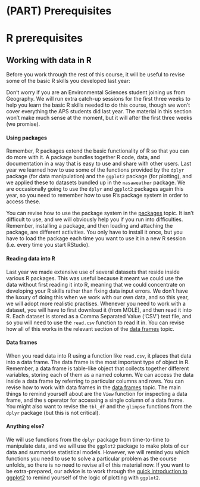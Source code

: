 # (PART) Prerequisites {-} 

# R prerequisites

## Working with data in R {#R-data}

Before you work through the rest of this course, it will be useful to revise some of the basic R skills you developed last year:

<div class="well">
Don't worry if you are an Environmental Sciences student joining us from Geography. We will run extra catch-up sessions for the first three weeks to help you learn the basic R skills needed to do this course, though we won't cover everything the APS students did last year. The material in this section won't make much sense at the moment, but it will after the first three weeks (we promise).
</div>

#### Using packages

Remember, R packages extend the basic functionality of R so that you can do more with it. A package bundles together R code, data, and documentation in a way that is easy to use and share with other users. Last year we learned how to use some of the functions provided by the `dplyr` package (for data manipulation) and the `ggplot2` package (for plotting), and we applied these to datasets bundled up in the `nasaweather` package. We are occasionally going to use the `dplyr` and `ggplot2` packages again this year, so you need to remember how to use R's package system in order to access these.

You can revise how to use the package system in the [packages]({{site.baseurl-L1}}/help-packages.html) topic. It isn't difficult to use, and we will obviously help you if you run into difficulties. Remember, installing a package, and then loading and attaching the package, are different activities. You only have to install it once, but you have to load the package each time you want to use it in a new R session (i.e. every time you start RStudio).

#### Reading data into R

Last year we made extensive use of several datasets that reside inside various R packages. This was useful because it meant we could use the data without first reading it into R, meaning that we could concentrate on developing your R skills rather than fixing data input errors. We don't have the luxury of doing this when we work with our own data, and so this year, we will adopt more realistic practises. Whenever you need to work with a dataset, you will have to first download it (from MOLE), and then read it into R. Each dataset is stored as a Comma Separated Value ('CSV') text file, and so you will need to use the `read.csv` function to read it in. You can revise how all of this works in the relevant section of the [data frames]({{site.baseurl-L1}}/data-frames.html#access-data) topic. 

#### Data frames

When you read data into R using a function like `read.csv`, it places that data into a data frame. The data frame is the most important type of object in R. Remember, a data frame is table-like object that collects together different variables, storing each of them as a named column. We can access the data inside a data frame by referring to particular columns and rows. You can revise how to work with data frames in the [data frames]({{site.baseurl-L1}}/data-frames.html#access-data) topic. The main things to remind yourself about are the `View` function for inspecting a data frame, and the `$` operator for accessing a single column of a data frame. You might also want to revise the `tbl_df` and the `glimpse` functions from the `dplyr` package (but this is not critical).

#### Anything else? 

We will use functions from the `dplyr` package from time-to-time to manipulate data, and we will use the `ggplot2` package to make plots of our data and summarise statistical models. However, we will remind you which functions you need to use to solve a particular problem as the course unfolds, so there is no need to revise all of this material now. If you want to be extra-prepared, our advice is to work through the [quick introduction to ggplot2]({{site.baseurl-L1}}/ggplot2-intro.html#quick) to remind yourself of the logic of plotting with `ggplot2`.
